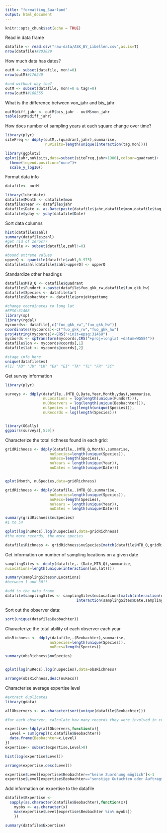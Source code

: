 ---
title: "formatting_Saarland"
output: html_document
---

```{r setup, include=FALSE}

knitr::opts_chunk$set(echo = TRUE)

```

Read in data frame

```{r}

datafile <- read.csv("raw-data/ASK_BY_Libellen.csv",as.is=T)
nrow(datafile)#203829

```

How much data has dates?

```{r}

outM <- subset(datafile, mon!=0)
nrow(outM)#176249

#and without day too?
outM <- subset(datafile, mon!=0 & tag!=0)
nrow(outM)#168555

```

What is the difference between von_jahr and bis_jahr

```{r}

outM$diff_jahr <- outM$bis_jahr - outM$von_jahr
table(outM$diff_jahr)

```

How does number of sampling years at each square change over time?

```{r}

library(plyr)
siteFreq <- ddply(outM,.(quadrant,jahr),summarise,
                  nuVisits=length(unique(interaction(tag,mon))))

library(ggplot2)
qplot(jahr,nuVisits,data=subset(siteFreq,jahr>1980),colour=quadrant)+
  theme(legend.position="none")+
  scale_y_log10()

```

Format data info

```{r}

datafile<- outM

library(lubridate)
datafile$Month <- datafile$mon
datafile$Year <- datafile$jahr
datafile$Date <- as.Date(paste(datafile$jahr,datafile$mon,datafile$tag,sep="-"))
datafile$yday <- yday(datafile$Date)

```

Sort data columns

```{r}

hist(datafile$zahl)
summary(datafile$zahl)
#get rid of zeros??
datafile <- subset(datafile,zahl!=0)

#bound extreme values
upperQ <- quantile(datafile$zahl,0.975)
datafile$zahl[datafile$zahl>upperQ] <- upperQ 

```


Standardize other headings
```{r}

datafile$MTB_Q <- datafile$quadrant
datafile$Fundort <-paste(datafile$fuo_gkk_rw,datafile$fuo_gkk_hw)
datafile$Species <- datafile$art
datafile$Beobachter <- datafile$projektgattung 

#change coordinates to long lat
#EPSG:31468
library(sp)
library(rgdal)
mycoords<- datafile[,c("fuo_gkk_rw","fuo_gkk_hw")]
coordinates(mycoords)<-c("fuo_gkk_rw","fuo_gkk_hw")
proj4string(mycoords)<-CRS("+init=epsg:31468")
mycoords <- spTransform(mycoords,CRS("+proj=longlat +datum=WGS84"))
datafile$lon <- mycoords@coords[,1]
datafile$lat <- mycoords@coords[,2]

#stage info here
unique(datafile$es)
#[1] "AD" "JU" "LK" "EX" "EI" "TA" "TL" "FR" "SC"

```

Get survey information

```{r}

library(plyr)

surveys <- ddply(datafile,.(MTB_Q,Date,Year,Month,yday),summarise,
                 nuLocations = log(length(unique(Fundort))),
                 nuObservers = log(length(unique(Beobachter))),
                 nuSpecies = log(length(unique(Species))),
                 nuRecords = log(length(Species)))


library(GGally)
ggpairs(surveys[,5:9])


```

Characterize the total richness found in each grid:

```{r}


gridRichness <- ddply(datafile,.(MTB_Q,Month),summarise,
                    nuSpecies=length(unique(Species)),
                    nuRecs=length(Species),
                    nuYears = length(unique(Year)),
                    nuDates = length(unique(Date)))


qplot(Month, nuSpecies,data=gridRichness)

gridRichness <- ddply(datafile,.(MTB_Q),summarise,
                    nuSpecies=length(unique(Species)),
                    nuRecs=length(Species),
                    nuYears = length(unique(Year)),
                    nuDates = length(unique(Date)))

summary(gridRichness$nuSpecies)
#1 to 54

qplot(log(nuRecs),log(nuSpecies),data=gridRichness)
#the more records, the more species

datafile$Richness <- gridRichness$nuSpecies[match(datafile$MTB_Q,gridRichness$MTB_Q)]

```


Get information on number of sampling locations on a given date

```{r}

samplingSites <- ddply(datafile,. (Date,MTB_Q),summarise,
nuLocations=length(unique(interaction(lon,lat))))

summary(samplingSites$nuLocations)
#between 1 and 30!!

#add to the data frame
datafile$samplingSites <- samplingSites$nuLocations[match(interaction(datafile$Date,datafile$MTB_Q),
                                interaction(samplingSites$Date,samplingSites$MTB_Q))]

```

Sort out the observer data:

```{r}

sort(unique(datafile$Beobachter))

```

Characterize the total ability of each observer each year

```{r}

obsRichness <- ddply(datafile,.(Beobachter),summarise,
                    nuSpecies=length(unique(Species)),
                    nuRecs=length(Species))

summary(obsRichness$nuSpecies)


qplot(log(nuRecs),log(nuSpecies),data=obsRichness)

arrange(obsRichness,desc(nuRecs))

```

Characterise average expertise level

```{r}

#extract duplicates
library(gdata)

allObservers <- as.character(sort(unique(datafile$Beobachter)))

#for each observer, calculate how many records they were involved in collecting

expertise<-ldply(allObservers,function(x){
  Level = sum(grepl(x,datafile$Beobachter))
  data.frame(Beobachter=x,Level)
})
expertise<- subset(expertise,Level>0)

hist(log(expertise$Level))  

arrange(expertise,desc(Level))

expertise$Level[expertise$Beobachter=="keine Zuordnung möglich"]<-1
expertise$Level[expertise$Beobachter=="sonstige Gutachten oder Auftragskartierungen"]<-median(expertise$Level)

```

Add information on expertise to the datafile

```{r}

datafile$Expertise <-
  sapply(as.character(datafile$Beobachter),function(x){
    myobs <- as.character(x)
    max(expertise$Level[expertise$Beobachter %in% myobs])
    })

summary(datafile$Expertise)

```




